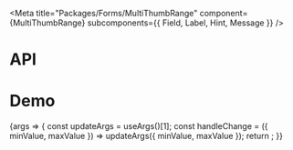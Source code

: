 
<Meta
  title="Packages/Forms/MultiThumbRange"
  component={MultiThumbRange}
  subcomponents={{ Field, Label, Hint, Message }}
/>

# API

<ArgsTable />

# Demo

<Canvas>
  <Story
    name="MultiThumbRange"
    args={{
      ...commonArgs
    }}
    argTypes={{
      ...commonArgTypes
    }}
    parameters={{
      design: {
        allowFullscreen: true,
        type: 'figma',
        url: 'https://www.figma.com/file/6g87L4FdKZTA3knt3Rsfdx/Garden?node-id=103%3A20263'
      }
    }}
  >
    {args => {
      const updateArgs = useArgs()[1];
      const handleChange = ({ minValue, maxValue }) => updateArgs({ minValue, maxValue });
      return <MultiThumbRangeStory {...args} onChange={handleChange} />;
    }}
  </Story>
</Canvas>
